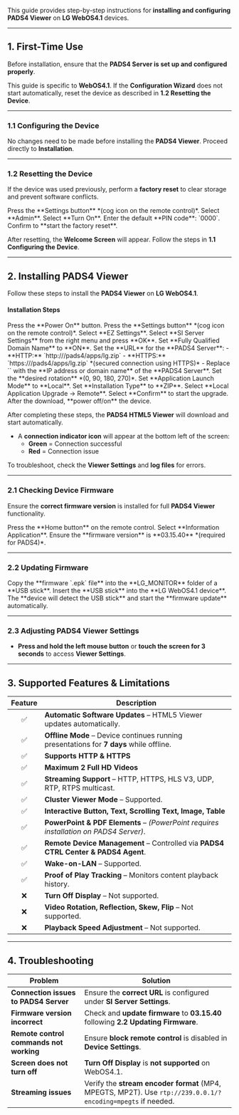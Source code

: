 This guide provides step-by-step instructions for **installing and configuring PADS4 Viewer** on **LG WebOS4.1** devices.  

---

## **1. First-Time Use**  

Before installation, ensure that the **PADS4 Server is set up and configured properly**.  

<Note> This guide is specific to **WebOS4.1**. If the **Configuration Wizard** does not start automatically, reset the device as described in **1.2 Resetting the Device**.</Note>  

---

### **1.1 Configuring the Device**  

No changes need to be made before installing the **PADS4 Viewer**. Proceed directly to **Installation**.  

---

### **1.2 Resetting the Device**  

If the device was used previously, perform a **factory reset** to clear storage and prevent software conflicts.  

<Steps>  
  <Step title="Step One">  
    Press the **Settings button** *(cog icon on the remote control)*.  
  </Step>  
  <Step title="Step Two">  
    Select **Admin**.  
  </Step>  
  <Step title="Step Three">  
    Select **Turn On**.  
  </Step>  
  <Step title="Step Four">  
    Enter the default **PIN code**: `0000`.  
  </Step>  
  <Step title="Step Five">  
    Confirm to **start the factory reset**.  
  </Step>  
</Steps>  

After resetting, the **Welcome Screen** will appear. Follow the steps in **1.1 Configuring the Device**.  

---

## **2. Installing PADS4 Viewer**  

Follow these steps to install the **PADS4 Viewer** on **LG WebOS4.1**.  

#### **Installation Steps**  

<Steps>  
  <Step title="Step One">  
    Press the **Power On** button.  
  </Step>  
  <Step title="Step Two">  
    Press the **Settings button** *(cog icon on the remote control)*.  
  </Step>  
  <Step title="Step Three">  
    Select **EZ Settings**.  
  </Step>  
  <Step title="Step Four">  
    Select **SI Server Settings** from the right menu and press **OK**.  
  </Step>  
  <Step title="Step Five">  
    Set **Fully Qualified Domain Name** to **ON**.  
  </Step>  
  <Step title="Step Six">  
    Set the **URL** for the **PADS4 Server**:  
    - **HTTP:** `http://<server>/pads4/apps/lg.zip`  
    - **HTTPS:** `https://<server>/pads4/apps/lg.zip` *(secured connection using HTTPS)*  
    - Replace `<server>` with the **IP address or domain name** of the **PADS4 Server**.  
  </Step>  
  <Step title="Step Seven">  
    Set the **desired rotation** *(0, 90, 180, 270)*.  
  </Step>  
  <Step title="Step Eight">  
    Set **Application Launch Mode** to **Local**.  
  </Step>  
  <Step title="Step Nine">  
    Set **Installation Type** to **ZIP**.  
  </Step>  
  <Step title="Step Ten">  
    Select **Local Application Upgrade → Remote**.  
  </Step>  
  <Step title="Step Eleven">  
    Select **Confirm** to start the upgrade.  
  </Step>  
  <Step title="Step Twelve">  
    After the download, **power off/on** the device.  
  </Step>  
</Steps>  

After completing these steps, the **PADS4 HTML5 Viewer** will download and start automatically.  

- A **connection indicator icon** will appear at the bottom left of the screen:  
  - **Green** = Connection successful  
  - **Red** = Connection issue  

To troubleshoot, check the **Viewer Settings** and **log files** for errors.  

---

### **2.1 Checking Device Firmware**  

Ensure the **correct firmware version** is installed for full **PADS4 Viewer** functionality.  

<Steps>  
  <Step title="Step One">  
    Press the **Home button** on the remote control.  
  </Step>  
  <Step title="Step Two">  
    Select **Information Application**.  
  </Step>  
  <Step title="Step Three">  
    Ensure the **firmware version** is **03.15.40** *(required for PADS4)*.  
  </Step>  
</Steps>  

---

### **2.2 Updating Firmware**  

<Steps>  
  <Step title="Step One">  
    Copy the **firmware `.epk` file** into the **LG_MONITOR** folder of a **USB stick**.  
  </Step>  
  <Step title="Step Two">  
    Insert the **USB stick** into the **LG WebOS4.1 device**.  
  </Step>  
  <Step title="Step Three">  
    The **device will detect the USB stick** and start the **firmware update** automatically.  
  </Step>  
</Steps>  

---

### **2.3 Adjusting PADS4 Viewer Settings**  

- **Press and hold the left mouse button** or **touch the screen for 3 seconds** to access **Viewer Settings**.  

---

## **3. Supported Features & Limitations**  

| Feature | Description |  
|:------:|------------|  
| ✅ | **Automatic Software Updates** – HTML5 Viewer updates automatically. |  
| ✅ | **Offline Mode** – Device continues running presentations for **7 days** while offline. |  
| ✅ | **Supports HTTP & HTTPS** |  
| ✅ | **Maximum 2 Full HD Videos** |  
| ✅ | **Streaming Support** – HTTP, HTTPS, HLS V3, UDP, RTP, RTPS multicast. |  
| ✅ | **Cluster Viewer Mode** – Supported. |  
| ✅ | **Interactive Button, Text, Scrolling Text, Image, Table** |  
| ✅ | **PowerPoint & PDF Elements** – *(PowerPoint requires installation on PADS4 Server)*. |  
| ✅ | **Remote Device Management** – Controlled via **PADS4 CTRL Center & PADS4 Agent**. |  
| ✅ | **Wake-on-LAN** – Supported. |  
| ✅ | **Proof of Play Tracking** – Monitors content playback history. |  
| ❌ | **Turn Off Display** – Not supported. |  
| ❌ | **Video Rotation, Reflection, Skew, Flip** – Not supported. |  
| ❌ | **Playback Speed Adjustment** – Not supported. |  

---

## **4. Troubleshooting**  

| **Problem** | **Solution** |  
|------------|-------------|  
| **Connection issues to PADS4 Server** | Ensure the **correct URL** is configured under **SI Server Settings**. |  
| **Firmware version incorrect** | Check and **update firmware** to **03.15.40** following **2.2 Updating Firmware**. |  
| **Remote control commands not working** | Ensure **block remote control** is disabled in **Device Settings**. |  
| **Screen does not turn off** | **Turn Off Display** is **not supported** on WebOS4.1. |  
| **Streaming issues** | Verify the **stream encoder format** (MP4, MPEGTS, MP2T). Use `rtp://239.0.0.1/?encoding=mpegts` if needed. |  
